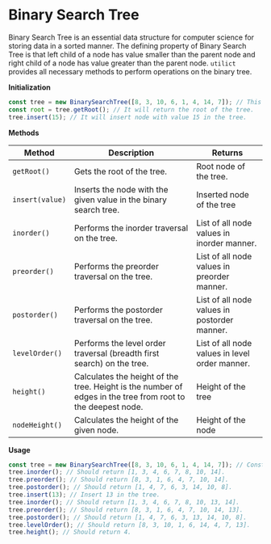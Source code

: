 # Binary Search Tree

Binary Search Tree is an essential data structure for computer science for storing data in a sorted manner. The defining property of Binary Search Tree is that left child of a node has value smaller than the parent node and right child of a node has value greater than the parent node. `utilict` provides all necessary methods to perform operations on the binary tree.

**Initialization**

```js copy
const tree = new BinarySearchTree([8, 3, 10, 6, 1, 4, 14, 7]); // This will create a binary search tree with node 8 as a root.
const root = tree.getRoot(); // It will return the root of the tree.
tree.insert(15); // It will insert node with value 15 in the tree.
```

**Methods**

| Method                    | Description                                                                                                                                                                                                                      | Returns                                        |
| ------------------------- | -------------------------------------------------------------------------------------------------------------------------------------------------------------------------------------------------------------------------------- | ---------------------------------------------- |
| `getRoot()`               | Gets the root of the tree.                                                                                                                                                                                                       | Root node of the tree.                         |
| `insert(value)`           | Inserts the node with the given value in the binary search tree.                                                                                                                                                                 | Inserted node of the tree                      |
| `inorder()`               | Performs the inorder traversal on the tree.                                                                                                                                                                                      | List of all node values in inorder manner.     |
| `preorder()`              | Performs the preorder traversal on the tree.                                                                                                                                                                                     | List of all node values in preorder manner.    |
| `postorder()`             | Performs the postorder traversal on the tree.                                                                                                                                                                                    | List of all node values in postorder manner.   |
| `levelOrder()`            | Performs the level order traversal (breadth first search) on the tree.                                                                                                                                                           | List of all node values in level order manner. |
| `height()`                | Calculates the height of the tree. Height is the number of edges in the tree from root to the deepest node.                                                                                                                      | Height of the tree                             |
| `nodeHeight()`            | Calculates the height of the given node.                                                                                                                                                                                         | Height of the node                             |

**Usage**

```js copy
const tree = new BinarySearchTree([8, 3, 10, 6, 1, 4, 14, 7]); // Constructs a tree with 8 as a root node value.
tree.inorder(); // Should return [1, 3, 4, 6, 7, 8, 10, 14].
tree.preorder(); // Should return [8, 3, 1, 6, 4, 7, 10, 14].
tree.postorder(); // Should return [1, 4, 7, 6, 3, 14, 10, 8].
tree.insert(13); // Insert 13 in the tree.
tree.inorder(); // Should return [1, 3, 4, 6, 7, 8, 10, 13, 14].
tree.preorder(); // Should return [8, 3, 1, 6, 4, 7, 10, 14, 13].
tree.postorder(); // Should return [1, 4, 7, 6, 3, 13, 14, 10, 8].
tree.levelOrder(); // Should return [8, 3, 10, 1, 6, 14, 4, 7, 13].
tree.height(); // Should return 4.
```